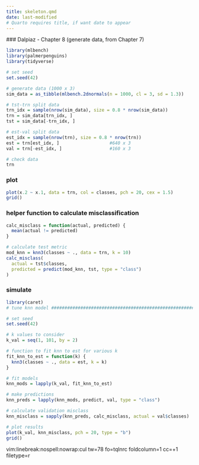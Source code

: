 ```yaml
---
title: skeleton.qmd
date: last-modified
# Quarto requires title, if want date to appear
---
```


  ### Dalpiaz - Chapter 8 (generate data, from Chapter 7)
```r
library(mlbench)
library(palmerpenguins)
library(tidyverse)
```

```r

# set seed
set.seed(42)

# generate data (1000 x 3)
sim_data = as_tibble(mlbench.2dnormals(n = 1000, cl = 3, sd = 1.3))

# tst-trn split data
trn_idx = sample(nrow(sim_data), size = 0.8 * nrow(sim_data))
trn = sim_data[trn_idx, ]
tst = sim_data[-trn_idx, ]

# est-val split data
est_idx = sample(nrow(trn), size = 0.8 * nrow(trn))
est = trn[est_idx, ]                   #640 x 3 
val = trn[-est_idx, ]                  #160 x 3 

# check data
trn
```

### plot
```r
plot(x.2 ~ x.1, data = trn, col = classes, pch = 20, cex = 1.5)
grid()
```


### helper function to calculate misclassification
```r
calc_misclass = function(actual, predicted) {
  mean(actual != predicted)
}

# calculate test metric
mod_knn = knn3(classes ~ ., data = trn, k = 10)
calc_misclass(
  actual = tst$classes,
  predicted = predict(mod_knn, tst, type = "class")
)
```

### simulate
```r
library(caret)
# tune knn model ###############################################################

# set seed
set.seed(42)

# k values to consider
k_val = seq(1, 101, by = 2)

# function to fit knn to est for various k
fit_knn_to_est = function(k) {
  knn3(classes ~ ., data = est, k = k)
}

# fit models
knn_mods = lapply(k_val, fit_knn_to_est)

# make predictions
knn_preds = lapply(knn_mods, predict, val, type = "class")

# calculate validation misclass
knn_misclass = sapply(knn_preds, calc_misclass, actual = val$classes)

# plot results
plot(k_val, knn_misclass, pch = 20, type = "b")
grid()
```




vim:linebreak:nospell:nowrap:cul tw=78 fo=tqlnrc foldcolumn=1 cc=+1 filetype=r
